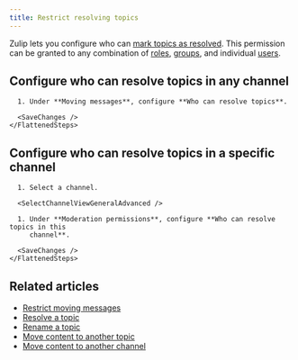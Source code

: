 ```yaml
---
title: Restrict resolving topics
---
```




Zulip lets you configure who can [mark topics as resolved](/help/resolve-a-topic). This
permission can be granted to any combination of [roles](/help/user-roles),
[groups](/help/user-groups), and individual
[users](/help/introduction-to-users).

## Configure who can resolve topics in any channel

<AdminOnly />

<Tabs>
  <TabItem label="Desktop/Web">
    <FlattenedSteps>
      <NavigationSteps target="settings/organization-permissions" />

      1. Under **Moving messages**, configure **Who can resolve topics**.

      <SaveChanges />
    </FlattenedSteps>
  </TabItem>
</Tabs>

## Configure who can resolve topics in a specific channel

<Tabs>
  <TabItem label="Desktop/Web">
    <FlattenedSteps>
      <NavigationSteps target="relative/channel/all" />

      1. Select a channel.

      <SelectChannelViewGeneralAdvanced />

      1. Under **Moderation permissions**, configure **Who can resolve topics in this
         channel**.

      <SaveChanges />
    </FlattenedSteps>
  </TabItem>
</Tabs>

## Related articles

* [Restrict moving messages](/help/restrict-moving-messages)
* [Resolve a topic](/help/resolve-a-topic)
* [Rename a topic](/help/rename-a-topic)
* [Move content to another topic](/help/move-content-to-another-topic)
* [Move content to another channel](/help/move-content-to-another-channel)
